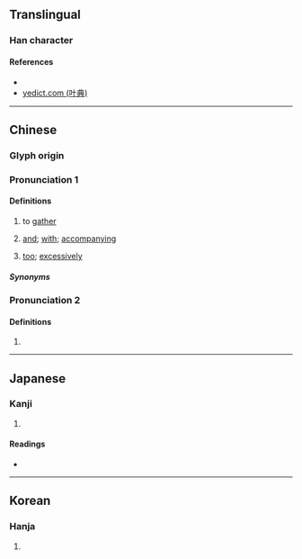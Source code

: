 {{character info/new}}
==Translingual==

===Han character===
{{Han char|rn=9|rad=人|as=06|sn=8|four=28261|canj=OOMR|ids=⿰亻合}}

====References====
* {{Han ref|kx=0100.120|dkj=00551|dj=0212.070|hdz=10150.040|uh=4F6E|ud=20334|bh=CBCC|bd=52172}}
* [http://yedict.com/htm/4F/4F6E.htm yedict.com (叶典)]

----

==Chinese==
{{zh-forms|alt=甲=Min Nan: and; with}}

===Glyph origin===
{{Han etym}}

===Pronunciation 1===
{{zh-pron
|m=gé
|c=daap6,gap3
|h=pfs=
|md=
|mn=kah/ha̍h/khah
|mn-t=gah4/kah4
|w=
|mc=1+2
|oc=1+2
|cat=conj,adv,v
}}

====Definitions====
{{zh-hanzi}}

# to [[gather]]
# {{lb|zh|Min Nan}} [[and]]; [[with]]; [[accompanying]]
# {{lb|zh|Teochew}} [[too]]; [[excessively]]
#: {{zh-x|佮 濟|'''too''' much|tr='''kah4''' zoi7|MN-T}}
{{attention|zh|needs nondialectal definitions}}

=====Synonyms=====
{{zh-dial|和}}
{{zh-dial|太}}

===Pronunciation 2===
{{zh-pron
|m=é
|mc=3
|oc=3
|cat=pn
}}

====Definitions====
{{zh-hanzi}}

# {{surname|lang=zh}}
----

==Japanese==

===Kanji===
{{ja-kanji|grade=|rs=人06}}

# {{defn|lang=ja|sort=人06}}

====Readings====
* {{ja-readings|on=[[こう]] (kō)|kun=[[あわせる]] (awaseru)}}

----

==Korean==

===Hanja===
{{ko-hanja|hangeul=합|eumhun=|rv=hap|mr=hap|y=hap}}

# {{defn|lang=ko|sort=人06}}